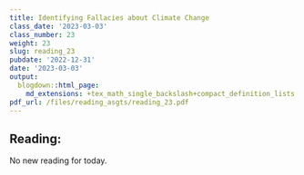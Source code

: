 ```yaml
---
title: Identifying Fallacies about Climate Change
class_date: '2023-03-03'
class_number: 23
weight: 23
slug: reading_23
pubdate: '2022-12-31'
date: '2023-03-03'
output:
  blogdown::html_page:
    md_extensions: +tex_math_single_backslash+compact_definition_lists
pdf_url: /files/reading_asgts/reading_23.pdf
---
```

## Reading:

No new reading for today.
